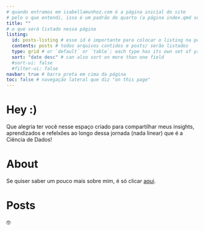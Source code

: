 ```yaml
---
# quando entramos em isabellamunhoz.com é a página inicial do site
# pelo o que entendi, isso é um padrão do quarto (a página index.qmd sempre será a página inicial)
title: ""
# o que será listado nessa página
listing:
  id: posts-listing # esse id é importante para colocar o listing na posição correta
  contents: posts # todos arquivos contidos e posts/ serão listados
  type: grid # or `default` or `table`; each type has its own set of yaml options to include
  sort: "date desc" # can also sort on more than one field
  #sort-ui: false
  #filter-ui: false
navbar: true # barra preta em cima da página
toc: false # navegação lateral que diz "on this page"
---
```


# Hey :)

Que alegria ter você nesse espaço criado para compartilhar meus insights, aprendizados e refelxões ao longo dessa jornada (nada linear) que é a Ciência de Dados!

# About

Se quiser saber um pouco mais sobre mim, é só clicar [aqui](about.qmd).

# Posts

🤓

::: {#posts-listing}
:::
